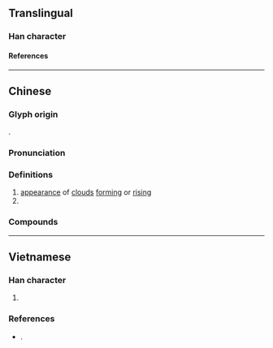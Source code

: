 {{character info/new}}
==Translingual==

===Han character===
{{Han char|rn=85|rad=水|as=09|sn=12|four=38146|canj=EORT|ids=⿰氵弇}}

====References====
{{Han ref|kx=0635.050|dkj=17784|dj=1042.030|hdz=31682.010|uh=6E30}}

----

==Chinese==
{{zh-forms|alt=𢍡,𩃗}}

===Glyph origin===
{{Han etym}}
{{Han compound|水|弇|alt1=氵|t1=water|c1=s|c2=p|ls=psc}}.

===Pronunciation===
{{zh-pron
|m=yǎn
|c=jim2,jim1
|mc=y
|oc=y
|ma=
|cat=a,v
}}

===Definitions===
{{zh-hanzi}}

# [[appearance]] of [[cloud]]s [[form]]ing or [[rising]]
# {{zh-alt-form|淹|to [[flood#Verb|flood]]; to [[drown]]}}

===Compounds===
{{zh-der|水渰老鼠|渰渰|搠渰|水渰藍橋|胡渰}}

----

==Vietnamese==

===Han character===
{{vi-readings|rs=水09
|hanviet=yêm
}}

# {{defn|lang=vi|sort=水09}}

===References===
* {{vi-ref|Trần (2004)}}.